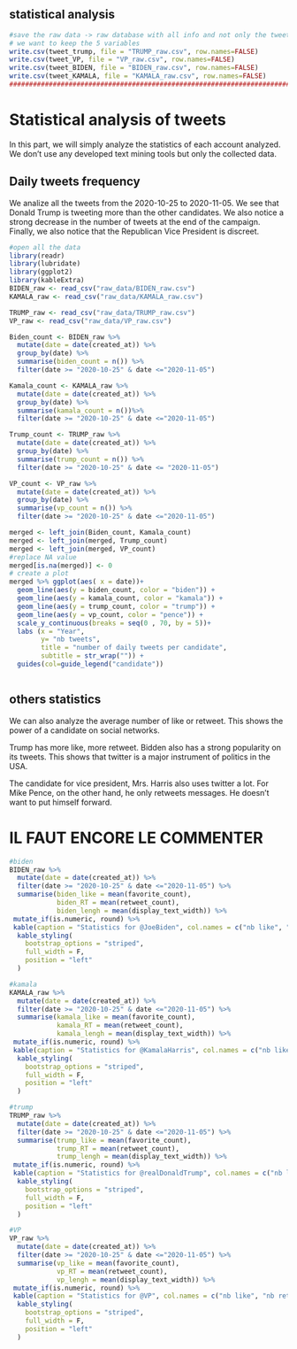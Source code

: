 ## statistical analysis

```r
#save the raw data -> raw database with all info and not only the tweet
# we want to keep the 5 variables
write.csv(tweet_trump, file = "TRUMP_raw.csv", row.names=FALSE)
write.csv(tweet_VP, file = "VP_raw.csv", row.names=FALSE)
write.csv(tweet_BIDEN, file = "BIDEN_raw.csv", row.names=FALSE)
write.csv(tweet_KAMALA, file = "KAMALA_raw.csv", row.names=FALSE)
############################################################################3
```

# Statistical analysis of tweets

In this part, we will simply analyze the statistics of each account analyzed. We don't use any developed text mining tools but only the collected data. 

## Daily tweets frequency
We analize all the tweets from the 2020-10-25 to 2020-11-05. We see that Donald Trump is tweeting more than the other candidates. We also notice a strong decrease in the number of tweets at the end of the campaign. Finally, we also notice that the Republican Vice President is discreet. 

```r
#open all the data
library(readr)
library(lubridate)
library(ggplot2)
library(kableExtra)
BIDEN_raw <- read_csv("raw_data/BIDEN_raw.csv")
KAMALA_raw <- read_csv("raw_data/KAMALA_raw.csv")

TRUMP_raw <- read_csv("raw_data/TRUMP_raw.csv")
VP_raw <- read_csv("raw_data/VP_raw.csv")

Biden_count <- BIDEN_raw %>% 
  mutate(date = date(created_at)) %>% 
  group_by(date) %>%
  summarise(biden_count = n()) %>% 
  filter(date >= "2020-10-25" & date <="2020-11-05")

Kamala_count <- KAMALA_raw %>% 
  mutate(date = date(created_at)) %>% 
  group_by(date) %>% 
  summarise(kamala_count = n())%>% 
  filter(date >= "2020-10-25" & date <="2020-11-05")

Trump_count <- TRUMP_raw %>% 
  mutate(date = date(created_at)) %>% 
  group_by(date) %>% 
  summarise(trump_count = n()) %>% 
  filter(date >= "2020-10-25" & date <= "2020-11-05")

VP_count <- VP_raw %>% 
  mutate(date = date(created_at)) %>% 
  group_by(date) %>% 
  summarise(vp_count = n()) %>% 
  filter(date >= "2020-10-25" & date <="2020-11-05")

merged <- left_join(Biden_count, Kamala_count)
merged <- left_join(merged, Trump_count)
merged <- left_join(merged, VP_count) 
#replace NA value
merged[is.na(merged)] <- 0
# create a plot
merged %>% ggplot(aes( x = date))+
  geom_line(aes(y = biden_count, color = "biden")) +
  geom_line(aes(y = kamala_count, color = "kamala")) +
  geom_line(aes(y = trump_count, color = "trump")) +
  geom_line(aes(y = vp_count, color = "pence")) +
  scale_y_continuous(breaks = seq(0 , 70, by = 5))+
  labs (x = "Year",
        y= "nb tweets",
        title = "number of daily tweets per candidate",
        subtitle = str_wrap("")) +
  guides(col=guide_legend("candidate"))



```

## others statistics

We can also analyze the average number of like or retweet. This shows the power of a candidate on social networks. 

Trump has more like, more retweet. Bidden also has a strong popularity on its tweets. This shows that twitter is a major instrument of politics in the USA. 

The candidate for vice president, Mrs. Harris also uses twitter a lot. For Mike Pence, on the other hand, he only retweets messages. He doesn't want to put himself forward. 

# IL FAUT ENCORE LE COMMENTER
```r
#biden
BIDEN_raw %>% 
  mutate(date = date(created_at)) %>%
  filter(date >= "2020-10-25" & date <="2020-11-05") %>% 
  summarise(biden_like = mean(favorite_count),
            biden_RT = mean(retweet_count),
            biden_lengh = mean(display_text_width)) %>% 
 mutate_if(is.numeric, round) %>% 
 kable(caption = "Statistics for @JoeBiden", col.names = c("nb like", "nb retweet", "tweet length")) %>%
  kable_styling(
    bootstrap_options = "striped",
    full_width = F,
    position = "left"
  )

#kamala
KAMALA_raw %>% 
  mutate(date = date(created_at)) %>%
  filter(date >= "2020-10-25" & date <="2020-11-05") %>% 
  summarise(kamala_like = mean(favorite_count),
            kamala_RT = mean(retweet_count),
            kamala_lengh = mean(display_text_width)) %>% 
 mutate_if(is.numeric, round) %>% 
 kable(caption = "Statistics for @KamalaHarris", col.names = c("nb like", "nb retweet", "tweet length")) %>%
  kable_styling(
    bootstrap_options = "striped",
    full_width = F,
    position = "left"
  )

#trump
TRUMP_raw %>% 
  mutate(date = date(created_at)) %>%
  filter(date >= "2020-10-25" & date <="2020-11-05") %>% 
  summarise(trump_like = mean(favorite_count),
            trump_RT = mean(retweet_count),
            trump_lengh = mean(display_text_width)) %>% 
 mutate_if(is.numeric, round) %>% 
 kable(caption = "Statistics for @realDonaldTrump", col.names = c("nb like", "nb retweet", "tweet length")) %>%
  kable_styling(
    bootstrap_options = "striped",
    full_width = F,
    position = "left"
  )

#VP
VP_raw %>% 
  mutate(date = date(created_at)) %>%
  filter(date >= "2020-10-25" & date <="2020-11-05") %>% 
  summarise(vp_like = mean(favorite_count),
            vp_RT = mean(retweet_count),
            vp_lengh = mean(display_text_width)) %>% 
 mutate_if(is.numeric, round) %>% 
 kable(caption = "Statistics for @VP", col.names = c("nb like", "nb retweet", "tweet length")) %>%
  kable_styling(
    bootstrap_options = "striped",
    full_width = F,
    position = "left"
  )
```








